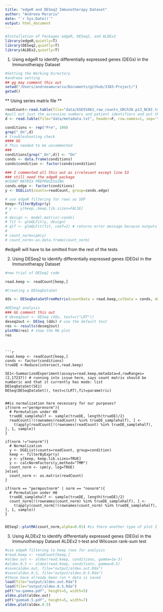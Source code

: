 ```yaml
---
title: "edgeR and DESeq2 Immunotherapy Dataset"
author: "Andreea Murariu"
date: "`r Sys.Date()`"
output: html_document
---
```


```r
#Installation of Packages edgeR, DESeq2, and ALDEx2
library(edgeR,quietly=T) 
library(DESeq2,quietly=T)
library(ALDEx2,quietly=T)
```

1. Using edgeR to identify differentially expressed genes (DEGs) in the Immunotherapy Dataset 
```r
#Setting the Working Directory
#andreea setting
## gg may comment this out 
setwd("/Users/andreeamurariu/Documents/github/3383-Project/")
getwd() 
```

** Using series matrix file **

```r
readCount<-read.table(file="data/GSE91061_raw_counts_GRCh38.p13_NCBI.tsv", header = T, skip=35, sep='\t', row.names = 1)
#pull out just the accessino numbers and patient identifiers and put them in another file
d <- read.table(file="data/metadata.txt", header=F, row.names=1, sep='\t')
```

```r
conditions <- rep("Pre", 109)
grep("_On",d)
# troubleshooting check
#### GG
# This needed to be uncommented
###
conditions[grep("_On",d)] <- "On"
conds <- data.frame(conditions)
conds$condition <- factor(conds$condition)

```


```r
### I commented all this out as irrelevant except line 53
### still need the edgeR package
#COUNT MATRIX PREPROCESSING 
conds.edge <- factor(conditions)
y <- DGEList(counts=readCount, group=conds.edge) 

# use edgeR filtering for rows as SOP
keep<-filterByExpr(y) 
# y <- y[keep,,keep.lib.sizes=FALSE] 
# 
# design <- model.matrix(~conds)
# fit <- glmQLFit(y, design)
# qlf <- glmQLFit(fit, coef=2) # returns error message because outputs negative values, which should not be possible in reality (ie. gene expression levels should not be negative values)
# 
# count_norm=cpm(y) 
# count_norm<-as.data.frame(count_norm) 
```
#edgeR will have to be omitted from the rest of the tests

2. Using DESeq2 to identify differentially expressed genes (DEGs) in the Immunotherapy Dataset 

```r
#new trial of DESeq2 code

read.keep <- readCount[keep,]

#Creating a DESeqDataSet

dds <- DESeqDataSetFromMatrix(countData = read.keep,colData = conds, design= ~condition) #error message with saying unused arguments

#DESeq2 analysis
### GG comment this out
# deseq2out <- DESeq (dds, test=c("LRT"))
deseq2out <- DESeq (dds) # use the default test
res <- results(deseq2out)
plotMA(res) # show the MA plot
res
```
```


```r
read.keep <- readCount[keep,]
conds <- factor(conditions)
trueDE <-Reduce(intersect,read.keep)

SE1<-SummarizedExperiment(assays=read.keep,metadata=d,rowRanges=(2,17237)) # running into issue here, says count matrix should be numberic and that it currently has mode: list
DESeqDataSet(SE1)
DESeq(DESeqDataSet(), test=c(LRT),fit=parametric) 


##is normalization here necessary for our purposes?
if(norm =="permprenorm"){
  # Permutation under H0
  trueDE_samplehalf <- sample(trueDE, length(trueDE)/2)
  readCount[!(rownames(readCount) %in% trueDE_samplehalf), ] <-
    t(apply(readCount[!(rownames(readCount) %in% trueDE_samplehalf), ], 1, sample))
}

if(norm !="nonorm"){
  # Normalization
  y <- DGEList(counts=readCount, group=condition)
  keep <- filterByExpr(y)
  y <- y[keep, keep.lib.sizes=TRUE]
  y <- calcNormFactors(y,method="TMM")
  count_norm <- cpm(y, log=TRUE)
}else{
  count_norm <- as.matrix(readCount)
}

if(norm == "permpostnorm" | norm == "nonorm"){
  # Permutation under H0
  trueDE_samplehalf <- sample(trueDE, length(trueDE)/2)
  count_norm[!(rownames(count_norm) %in% trueDE_samplehalf), ] <-
    t(apply(count_norm[!(rownames(count_norm) %in% trueDE_samplehalf), ], 1, sample))
}


```


```r
DESeq2::plotMA(count_norm,alpha=0.01) #is there another type of plot I should be using instead for DESeq2?
```


3. Using ALDEx2 to identify differentially expressed genes (DEGs) in the Immunotherapy Dataset 
ALDEx2 t-test and Wilcoxon rank-sum test
```r
#use edgeR filtering to keep rows for analysis
#read.keep <- readCount[keep,]
#aldex.out <- aldex(read.keep, conditions, gamma=1e-3)
#aldex.0.5 <- aldex(read.keep, conditions, gamma=0.5)
#save(aldex.out, file="output/aldex.out.Rda")
#save(aldex.0.5, file="output/aldex.0.5.Rda")
#these have already been run + data is saved
load(file="output/aldex.out.Rda")
load(file="output/aldex.0.5.Rda")
pdf("no-gamma.pdf", height=5, width=5)
aldex.plot(aldex.out)
pdf("gamma0.5.pdf", height=5, width=7)
aldex.plot(aldex.0.5)
```
